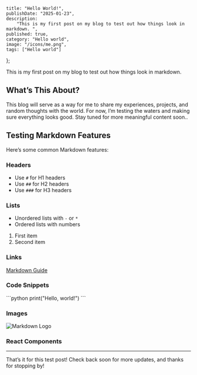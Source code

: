     title: "Hello World!",
    publishDate: "2025-01-23",
    description:
        "This is my first post on my blog to test out how things look in markdown. ",
    published: true,
    category: "Hello world",
    image: "/icons/me.png",
    tags: ["Hello world"]
};

This is my first post on my blog to test out how things look in markdown.

## What’s This About?

This blog will serve as a way for me to share my experiences, projects, and random thoughts with the world. For now, I’m testing the waters and making sure everything looks good. Stay tuned for more meaningful content soon..

## Testing Markdown Features

Here’s some common Markdown features:

### Headers

- Use `#` for H1 headers
- Use `##` for H2 headers
- Use `###` for H3 headers

### Lists

- Unordered lists with `-` or `*`
- Ordered lists with numbers

1. First item
2. Second item

### Links

[Markdown Guide](https://www.markdownguide.org)

### Code Snippets
<FileName name="main.py">
 ```python
print("Hello, world!")
```
</FileName>

### Images
![Markdown Logo](/markdown.png)

### React Components

<Counter />

---

That’s it for this test post! Check back soon for more updates, and thanks for stopping by!

